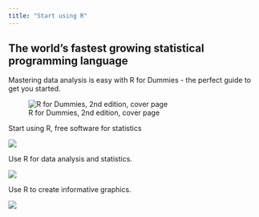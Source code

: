 ```yaml
---
title: "Start using R"
---
```


::: {.grid}

::: {.g-col-6}
## The world's fastest growing statistical programming language

Mastering data analysis is easy with R for Dummies - the perfect guide to get you started.

:::


::: {.g-col-6}

![R for Dummies, 2nd edition, cover page](images/R_for_dummies_2nd_ed_cover.jpg){fig-align="center"}

:::

:::


::: {.grid}

::: {.g-col-4}
Start using R, free software for statistics

![](images/icon-R.png){fig-align="center"}
:::

::: {.g-col-4}
Use R for data analysis and statistics.

![](images/icon-data-analysis.png){fig-align="center"}
:::

::: {.g-col-4}
Use R to create informative graphics.

![](images/icon-graphics.png){fig-align="center"}
:::

:::
